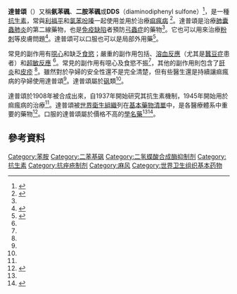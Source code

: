 {{expand|time=2016-04-14T21:13:01+00:00}}
{{medical}}
{{Drugbox
| verifiedrevid = 460773489
| IUPAC_name = 4-[(4-aminobenzene)sulfonyl]aniline
| image = Dapsone.svg
| image2 = Dapsone3d.png

<!--臨床資訊-->
| tradename = Aczone
| Drugs.com = {{drugs.com|monograph|dapsone}}
| MedlinePlus = a682128
| pregnancy_AU = B2
| pregnancy_US = C
| legal_status = ℞-only <small>(U.S.)</small>, [[處方藥|POM]] <small>(UK)</small>
| routes_of_administration = 口服、局部外用
<!--Pharmacokinetic data-->
| bioavailability = 70 to 80%
| protein_bound = 70 to 90%
| metabolism = [[肝|肝]]（大部份透過{{le|CYP2E1|CYP2E1}}）
| elimination_half-life = 20至30小時
| excretion = [[腎|腎]]

<!--Identifiers-->
<!--| CASNo_Ref = {{cascite|correct|CAS}}-->
| CAS_number_Ref = {{cascite|correct|??}}
| CAS_number = 80-08-0
| ATC_prefix = D10
| ATC_suffix = AX05
| ATC_supplemental = {{ATC|J04|BA02}}
| PubChem = 2955
| DrugBank_Ref = {{drugbankcite|correct|drugbank}}
 | DrugBank = DB00250
| ChemSpiderID_Ref = {{chemspidercite|correct|chemspider}}
| ChemSpiderID = 2849
| UNII_Ref = {{fdacite|correct|FDA}}
| UNII = 8W5C518302
| KEGG_Ref = {{keggcite|correct|kegg}}
| KEGG = D00592
| ChEBI_Ref = {{ebicite|correct|EBI}}
| ChEBI = 4325
| ChEMBL_Ref = {{ebicite|correct|EBI}}
| ChEMBL = 1043

<!--Chemical data-->
 | C=12 | H=12 | N=2 | O=2 | S=1 
| molecular_weight = 248.302
| smiles = O=S(=O)(c1ccc(N)cc1)c2ccc(N)cc2
| InChI = 1/C12H12N2O2S/c13-9-1-5-11(6-2-9)17(15,16)12-7-3-10(14)4-8-12/h1-8H,13-14H2
| InChIKey = MQJKPEGWNLWLTK-UHFFFAOYAJ
| StdInChI_Ref = {{stdinchicite|correct|chemspider}}
| StdInChI = 1S/C12H12N2O2S/c13-9-1-5-11(6-2-9)17(15,16)12-7-3-10(14)4-8-12/h1-8H,13-14H2
| StdInChIKey_Ref = {{stdinchicite|correct|chemspider}}
| StdInChIKey = MQJKPEGWNLWLTK-UHFFFAOYSA-N
}}
'''達普頌'''（{{lang-en|Dapsone}}）又稱'''氨苯碸'''、'''二胺苯碸'''或'''DDS'''（diaminodiphenyl sulfone）<ref>{{cite book|author1=Thomas L. Lemke|title=Foye's Principles of Medicinal Chemistry|date=2008|publisher=Lippincott Williams & Wilkins|isbn=9780781768795|page=1142|url=https://books.google.ca/books?id=R0W1ErpsQpkC&pg=PA1142}}</ref>，是一種[[抗生素|抗生素]]，常與[[利福平|利福平]]和[[氯苯吩嗪|氯苯吩嗪]]一起使用並用於治療[[痲瘋病|痲瘋病]] <ref name=AHFS2015>{{cite web|title=Dapsone
|url=http://www.drugs.com/monograph/dapsone.html|publisher=The American Society of Health-System Pharmacists|accessdate=Jan 12, 2015}}</ref>。達普頌是治療[[肺囊蟲肺炎|肺囊蟲肺炎]]的第二線藥物，也是[[免疫缺陷|免疫缺陷]]者預防[[弓蟲症|弓蟲症]]的藥物<ref name=AHFS2015/>。它也可以用來治療[[粉刺|粉刺]]等皮膚問題<ref name=Zhu2001>{{cite journal | pmid=11511841 |title=Dapsone and sulfones in dermatology: overview and update |year=2001 |last1=Zhu |journal=Journal of the American Academy of Dermatology | doi=10.1067/mjd.2001.114733 | first1=YI | last2=Stiller | first2=MJ | volume=45 | issue=3 | pages=420–34 |display-authors=etal}}</ref>。達普頌可以口服也可以是局部外用藥<ref name=Joe2012>{{cite book|author1=Joel E. Gallant|title=Johns Hopkins HIV Guide 2012|date=2008|publisher=Jones & Bartlett Publishers|isbn=9781449619794|page=193|url=https://books.google.ca/books?id=nooCC0_5F0AC&pg=PA193}}</ref>。

<!-- 副作用 -->
常見的副作用有[[噁心|噁心]]和缺乏[[食慾|食慾]]；嚴重的副作用包括{{le|顆粒性白血球缺乏症|Agranulocytosis}}、[[溶血反應|溶血反應]]（尤其是[[蠶豆症|蠶豆症]]患者）和[[超敏反應|超敏反應]] <ref name=AHFS2015/>。常見的副作用有噁心及食慾不振<ref name=Joe2012/>，其他的副作用則包含了[[肝炎|肝炎]]和[[皮疹|皮疹]] <ref name=AHFS2015/>。雖然對於孕婦的安全性還不是完全清楚，但有些醫生還是持續讓痲瘋病的孕婦使用達普頌<ref name=AHFS2015/>。達普頌屬於[[砜|砜]]類<ref name=AHFS2015/>。

<!-- 社會及文化 -->
達普頌於1908年被合成出來，自1937年開始研究其抗生素機制，1945年開始用於痲瘋病的治療<ref name=Zhu2001/>。達普頌被[[世界衛生組織|世界衛生組織]]列在[[世界衛生組織基本藥物標準清單|基本藥物清單]]中，是各醫療體系中重要的藥物<ref>{{cite web|title=WHO Model List of EssentialMedicines|url=http://apps.who.int/iris/bitstream/10665/93142/1/EML_18_eng.pdf?ua=1|work=World Health Organization|accessdate=22 April 2014|date=October 2013}}</ref>。口服的達普頌屬於價格不高的[[學名藥|學名藥]]<ref name=AHFS2015/><ref>{{cite book |first=David |last=Greenwood |title=Antimicrobial Drugs: Chronicle of a Twentieth Century Medical Triumph |date=2008 |publisher=Oxford University Press |isbn=9780199534845 |page=197 |url=https://books.google.ca/books?id=i4_FZHmzjzwC&pg=PA197}}</ref>。

==參考資料==
{{reflist}}

{{抗分支杆菌药}}
{{核酸合成抑制剂类抗生素}}
{{抗痤疮制剂}}

[[Category:苯胺|Category:苯胺]]
[[Category:二苯基砜|Category:二苯基砜]]
[[Category:二氢蝶酸合成酶抑制剂|Category:二氢蝶酸合成酶抑制剂]]
[[Category:抗生素|Category:抗生素]]
[[Category:抗痤疮制剂|Category:抗痤疮制剂]]
[[Category:麻风|Category:麻风]]
[[Category:世界卫生组织基本药物|Category:世界卫生组织基本药物]]